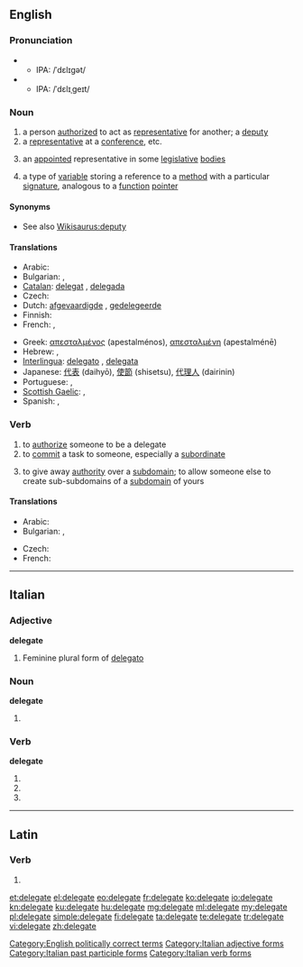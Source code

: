 ==English==

===Pronunciation===
* {{a|noun}}
** IPA: /ˈdɛlɪɡət/
* {{a|verb}}
** IPA: /ˈdɛlɪˌɡeɪt/

===Noun===
{{en-noun}}

# a person [[authorized]] to act as [[representative]] for another; a [[deputy]]
# a [[representative]] at a [[conference]], etc.
# {{US}} an [[appointed]] representative in some [[legislative]] [[bodies]]
# {{computing}} a type of [[variable]] storing a reference to a [[method]] with a particular [[signature]], analogous to a [[function]] [[pointer]]

====Synonyms====
* See also [[Wikisaurus:deputy]]

====Translations====
{{trans-top|deputy, envoy, representative}}
* Arabic: {{t|ar|موفد|m}}
* Bulgarian: {{t|bg|делегат|m|sc=Cyrl}},  {{t|bg|представител|m|sc=Cyrl}}
* [[Catalan]]: [[delegat]] {{m}}, [[delegada]] {{f}}
* Czech: {{t-|cs|delegát|m}}
* Dutch: [[afgevaardigde]] {{m}}, [[gedelegeerde]] {{m}}
* Finnish: {{t|fi|edustaja}}
* French: {{t+|fr|délégué|m}}, {{t|fr|déléguée|f}}
{{trans-mid}}
* Greek: [[απεσταλμένος]] {{m}} (apestalménos), [[απεσταλμένη]] {{f}} (apestalménē)
* Hebrew: {{t|he|בא-כוח|m|tr=bá-kóakh|sc=Hebr}},  {{t|he|נציג|m|tr=natzíg|sc=Hebr}}
* [[Interlingua]]: [[delegato]] {{m}}, [[delegata]] {{f}}
* Japanese: [[代表]] (daihyō), [[使節]] (shisetsu), [[代理人]] (dairinin)
* Portuguese: {{t+|pt|delegado|m}}, {{t-|pt|delegada|f}}
* [[Scottish Gaelic]]: {{t|gd|neach-ionaid|m}}, {{t|gd|riochdaire|m}}
* Spanish: {{t-|es|delegado|m}}, {{t-|es|delegada|f}}
{{trans-bottom}}

[[Category:English politically correct terms]]

===Verb===
{{en-verb|delegat|ing}}

# to [[authorize]] someone to be a delegate
# to [[commit]] a task to someone, especially a [[subordinate]]
# {{computing}} {{internet}} {{italbrac|of a [[subdomain]]}} to give away [[authority]] over a [[subdomain]]; to allow someone else to create sub-subdomains of a [[subdomain]] of yours

====Translations====
{{trans-top|to commit a task to someone}}
* Arabic: {{t|ar|فوض}}
* Bulgarian: {{t|bg|делегирам|sc=Cyrl}},  {{t|bg|упълномощавам|sc=Cyrl}}
{{trans-mid}}
* Czech: {{t-|cs|delegovat}}
* French: {{t+|fr|déléguer}}
{{trans-bottom}}

----

==Italian==

===Adjective===
'''delegate''' {{f}}

# Feminine plural form of [[delegato]]

===Noun===
'''delegate''' {{f}}

# {{plural of|[[delegata]]|lang=it}}

===Verb===
'''delegate'''

# {{conjugation of|delegare||2|p|pres|ind|lang=it}}
# {{conjugation of|delegare||2|p|imp|lang=it}}
# {{form of|[[feminine|Feminine]] plural|delegato}}

[[Category:Italian adjective forms]]
[[Category:Italian past participle forms]]
[[Category:Italian verb forms]]

----

==Latin==

===Verb===
{{la-verb-form|dēlēgāte}}

# {{conjugation of|delego|dēlēgō|1|p|pres|act|imp|lang=la}}

[[et:delegate]]
[[el:delegate]]
[[eo:delegate]]
[[fr:delegate]]
[[ko:delegate]]
[[io:delegate]]
[[kn:delegate]]
[[ku:delegate]]
[[hu:delegate]]
[[mg:delegate]]
[[ml:delegate]]
[[my:delegate]]
[[pl:delegate]]
[[simple:delegate]]
[[fi:delegate]]
[[ta:delegate]]
[[te:delegate]]
[[tr:delegate]]
[[vi:delegate]]
[[zh:delegate]]